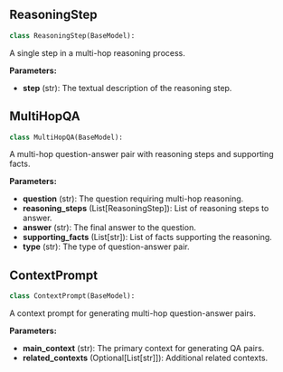 <a id="camel.datagen.source2synth.models"></a>

<a id="camel.datagen.source2synth.models.ReasoningStep"></a>

## ReasoningStep

```python
class ReasoningStep(BaseModel):
```

A single step in a multi-hop reasoning process.

**Parameters:**

- **step** (str): The textual description of the reasoning step.

<a id="camel.datagen.source2synth.models.MultiHopQA"></a>

## MultiHopQA

```python
class MultiHopQA(BaseModel):
```

A multi-hop question-answer pair with reasoning steps and supporting
facts.

**Parameters:**

- **question** (str): The question requiring multi-hop reasoning.
- **reasoning_steps** (List[ReasoningStep]): List of reasoning steps to answer.
- **answer** (str): The final answer to the question.
- **supporting_facts** (List[str]): List of facts supporting the reasoning.
- **type** (str): The type of question-answer pair.

<a id="camel.datagen.source2synth.models.ContextPrompt"></a>

## ContextPrompt

```python
class ContextPrompt(BaseModel):
```

A context prompt for generating multi-hop question-answer pairs.

**Parameters:**

- **main_context** (str): The primary context for generating QA pairs.
- **related_contexts** (Optional[List[str]]): Additional related contexts.
